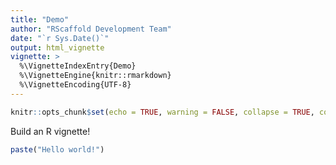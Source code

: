 ```yaml
---
title: "Demo"
author: "RScaffold Development Team"
date: "`r Sys.Date()`"
output: html_vignette
vignette: >
  %\VignetteIndexEntry{Demo}
  %\VignetteEngine{knitr::rmarkdown}
  %\VignetteEncoding{UTF-8}
---
```


```r
knitr::opts_chunk$set(echo = TRUE, warning = FALSE, collapse = TRUE, comment = "#>")
```

Build an R vignette!

```r
paste("Hello world!")
```

